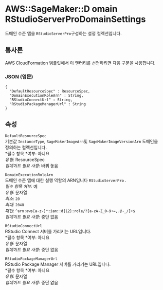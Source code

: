 # AWS::SageMaker::D omain RStudioServerProDomainSettings

도메인 수준 앱을 `RStudioServerPro`구성하는 설정 컬렉션입니다.

## 통사론

AWS CloudFormation 템플릿에서 이 엔터티를 선언하려면 다음 구문을 사용합니다.

### JSON (영문)

```
{
  "DefaultResourceSpec" : ResourceSpec,
  "DomainExecutionRoleArn" : String,
  "RStudioConnectUrl" : String,
  "RStudioPackageManagerUrl" : String
}
```

## 속성

`DefaultResourceSpec`  
기본값 `InstanceType`, `SageMakerImageArn`및 `SageMakerImageVersionArn` 도메인을 정의하는 컬렉션입니다.  
*필수 항목 *여부: 아니요  
_유형_: ResourceSpec  
_업데이트 필요 사항_: 바꿔 놓음

`DomainExecutionRoleArn`  
도메인 수준 앱에 대한 실행 역할의 ARN입니다 `RStudioServerPro` .  
_필수 항목 여부_: 예  
_유형_: 문자열  
_최소_: `20`  
_최대_: `2048`  
_패턴_: `^arn:aws[a-z-]*:iam::d{12}:role/?[a-zA-Z_0-9+=,.@-_/]+$`  
_업데이트 필요 사항_: 중단 없음

`RStudioConnectUrl`  
RStudio Connect 서버를 가리키는 URL입니다.  
*필수 항목 *여부: 아니요  
_유형_: 문자열  
_업데이트 필요 사항_: 중단 없음

`RStudioPackageManagerUrl`  
RStudio Package Manager 서버를 가리키는 URL입니다.  
*필수 항목 *여부: 아니요  
_유형_: 문자열  
_업데이트 필요 사항_: 중단 없음

